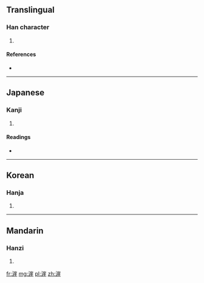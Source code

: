 ==Translingual==

===Han character===
{{Han char|rn=85|rad=水|as=11|sn=14|four=|canj=水山一土 (EUMG)}}

# {{defn|Han|sort=水11}}

====References====
* {{Han ref|kx=0644.250|dkj=18105|dj=1053.030|hdz=31724.010|uh=6F04|ud=28420}}

----

==Japanese==

===Kanji===
{{ja-kanji|grade=|rs=水11}}

# {{defn|lang=ja|sort=水11}}

====Readings====
* {{ja-readings|on=[[がい]] (gai)|kun=[[はて]] (hate)}}

----

==Korean==

===Hanja===
{{ko-hanja|hangeul=애|eumhun=|rv=ae|mr=ae|y=ay}}

# {{defn|lang=ko|sort=水11}}

----

==Mandarin==

===Hanzi===
{{cmn-hanzi|pin=[[yá]] ([[ya2]])|wg=ya<sup>2</sup>}}

# {{defn|lang=cmn|sort=水11}}

[[fr:漄]]
[[mg:漄]]
[[pl:漄]]
[[zh:漄]]